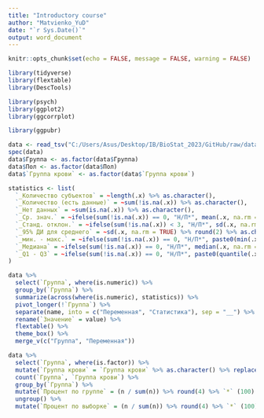```yaml
---
title: "Introductory course"
author: "Matvienko_YuD"
date: "`r Sys.Date()`"
output: word_document
---
```


```r
knitr::opts_chunk$set(echo = FALSE, message = FALSE, warning = FALSE)

library(tidyverse)
library(flextable)
library(DescTools)

library(psych)
library(ggplot2)
library(ggcorrplot)

library(ggpubr)
```

```r
data <- read_tsv("C:/Users/Asus/Desktop/IB/BioStat_2023/GitHub/raw/data_tsv.tsv")
spec(data)
data$Группа <- as.factor(data$Группа)
data$Пол <- as.factor(data$Пол)
data$`Группа крови` <- as.factor(data$`Группа крови`)
```

```r
statistics <- list(
  `_Количество субъектов` = ~length(.x) %>% as.character(),
  `_Количество (есть данные)` = ~sum(!is.na(.x)) %>% as.character(),
  `_Нет данных` = ~sum(is.na(.x)) %>% as.character(),
  `_Ср. знач.` = ~ifelse(sum(!is.na(.x)) == 0, "Н/П*", mean(.x, na.rm = TRUE) %>% round(2) %>% as.character()),
  `_Станд. отклон.` = ~ifelse(sum(!is.na(.x)) < 3, "Н/П*", sd(.x, na.rm = TRUE) %>% round(2) %>% as.character()),
  `_95% ДИ для среднего` = ~sd(.x, na.rm = TRUE) %>% round(2) %>% as.character(),
  `_мин. - макс.` = ~ifelse(sum(!is.na(.x)) == 0, "Н/П*", paste0(min(.x, na.rm = TRUE) %>% round(2), " - ", max(.x, na.rm = TRUE) %>% round(2)) %>% as.character()),
  `_Медиана` = ~ifelse(sum(!is.na(.x)) == 0, "Н/П*", median(.x, na.rm = TRUE) %>% round(2) %>% as.character()),
  `_Q1 - Q3` = ~ifelse(sum(!is.na(.x)) == 0, "Н/П*", paste0(quantile(.x, 0.25, na.rm = TRUE) %>% round(2), " - ", quantile(.x, 0.75, na.rm = TRUE) %>% round(2)) %>% as.character())
)

data %>%
  select(`Группа`, where(is.numeric)) %>%
  group_by(`Группа`) %>%
  summarize(across(where(is.numeric), statistics)) %>%
  pivot_longer(!`Группа`) %>%
  separate(name, into = c("Переменная", "Статистика"), sep = "__") %>%
  rename(`Значение` = value) %>%
  flextable() %>%
  theme_box() %>%
  merge_v(c("Группа", "Переменная"))
```
```r
data %>%
  select(`Группа`, where(is.factor)) %>%
  mutate(`Группа крови` = `Группа крови` %>% as.character() %>% replace_na("Нет данных") %>% as.factor()) %>%
  count(`Группа`, `Группа крови`) %>%
  group_by(`Группа`) %>%
  mutate(`Процент по группе` = (n / sum(n)) %>% round(4) %>% `*` (100) %>% str_c("%")) %>%
  ungroup() %>%
  mutate(`Процент по выборке` = (n / sum(n)) %>% round(4) %>% `*` (100) %>% str_c("%"))
```


